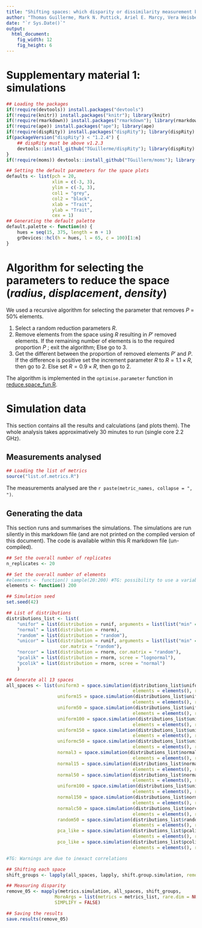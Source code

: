 ```yaml
---
title: "Shifting spaces: which disparity or dissimilarity measurement best summarise occupancy in multidimensional spaces?"
author: "Thomas Guillerme, Mark N. Puttick, Ariel E. Marcy, Vera Weisbecker"
date: "`r Sys.Date()`"
output:
  html_document:
    fig_width: 12
    fig_height: 6
---
```


# Supplementary material 1: simulations

```r
## Loading the packages
if(!require(devtools)) install.packages("devtools")
if(!require(knitr)) install.packages("knitr"); library(knitr)
if(!require(rmarkdown)) install.packages("rmarkdown"); library(rmarkdown)
if(!require(ape)) install.packages("ape"); library(ape)
if(!require(dispRity)) install.packages("dispRity"); library(dispRity)
if(packageVersion("dispRity") < "1.2.4") {
    ## dispRity must be above v1.2.3
    devtools::install_github("TGuillerme/dispRity"); library(dispRity)
}
if(!require(moms)) devtools::install_github("TGuillerm/moms"); library(moms)

## Setting the default parameters for the space plots
defaults <- list(pch = 20,
                 xlim = c(-3, 3),
                 ylim = c(-3, 3),
                 col1 = "grey",
                 col2 = "black",
                 xlab = "Trait",
                 ylab = "Trait",
                 cex = 1)
## Generating the default palette
default.palette <- function(n) {
    hues = seq(15, 375, length = n + 1)
    grDevices::hcl(h = hues, l = 65, c = 100)[1:n]
}
```

# Algorithm for selecting the parameters to reduce the space ($radius$, $displacement$, $density$)

We used a recursive algorithm for selecting the parameter that removes $P$ = 50% elements.

1. Select a random reduction parameters $R$.
2. Remove elements from the space using $R$ resulting in $P'$ removed elements.
If the remaining number of elements is to the required proportion $P$ ; exit the algorithm;
Else go to 3.
3. Get the different between the proportion of removed elements $P'$ and $P$.
If the difference is positive set the increment parameter $R$ to $R = 1.1 \times R$, then go to 2.
Else set $R = 0.9 \times R$, then go to 2.

The algorithm is implemented in the `optimise.parameter` function in [reduce.space_fun.R](https://github.com/TGuillerme/moms/blob/master/R/reduce.space_fun.R).

# Simulation data

This section contains all the results and calculations (and plots them).
The whole analysis takes approximatively 30 minutes to run (single core 2.2 GHz).

## Measurements analysed


```r
## Loading the list of metrics
source("list.of.metrics.R")
```

The measurements analysed are the `r paste(metric_names, collapse = ", ")`.

## Generating the data

This section runs and summarises the simulations.
The simulations are run silently in this markdown file (and are not printed on the compiled version of this document).
The code is available within this R markdown file (un-compiled).

```r
## Set the overall number of replicates
n_replicates <- 20

## Set the overall number of elements
#elements <- function() sample(20:200) #TG: possibility to use a variable number of elements
elements <- function() 200

## Simulation seed
set.seed(42)
```

```r
## List of distributions
distributions_list <- list(
    "unifor" = list(distribution = runif, arguments = list(list("min" = -0.5, "max" = 0.5))),
    "normal" = list(distribution = rnorm),
    "random" = list(distribution = "random"),
    "unicor" = list(distribution = runif, arguments = list(list("min" = -0.5, "max" = 0.5)),
                    cor.matrix = "random"),
    "norcor" = list(distribution = rnorm, cor.matrix = "random"),
    "pcalik" = list(distribution = rnorm, scree = "lognormal"),
    "pcolik" = list(distribution = rnorm, scree = "normal")
    )

## Generate all 13 spaces
all_spaces <- list(uniform3 = space.simulation(distributions_list$unifor, dimensions = 3,
                                               elements = elements(), replicates = n_replicates),
                   uniform15 = space.simulation(distributions_list$unifor, dimensions = 15,
                                               elements = elements(), replicates = n_replicates),
                   uniform50 = space.simulation(distributions_list$unifor, dimensions = 50,
                                               elements = elements(), replicates = n_replicates),
                   uniform100 = space.simulation(distributions_list$unifor, dimensions = 100,
                                               elements = elements(), replicates = n_replicates),
                   uniform150 = space.simulation(distributions_list$unifor, dimensions = 150,
                                               elements = elements(), replicates = n_replicates),
                   uniformc50 = space.simulation(distributions_list$unicor, dimensions = 50,
                                               elements = elements(), replicates = n_replicates),
                   normal3 = space.simulation(distributions_list$normal, dimensions = 3,
                                               elements = elements(), replicates = n_replicates),
                   normal15 = space.simulation(distributions_list$normal, dimensions = 15,
                                               elements = elements(), replicates = n_replicates),
                   normal50 = space.simulation(distributions_list$normal, dimensions = 50,
                                               elements = elements(), replicates = n_replicates),
                   uniform100 = space.simulation(distributions_list$unifor, dimensions = 100,
                                               elements = elements(), replicates = n_replicates),
                   normal150 = space.simulation(distributions_list$normal, dimensions = 150,
                                               elements = elements(), replicates = n_replicates),
                   normalc50 = space.simulation(distributions_list$norcor, dimensions = 50,
                                               elements = elements(), replicates = n_replicates),
                   random50 = space.simulation(distributions_list$random, dimensions = 50,
                                               elements = elements(), replicates = n_replicates),
                   pca_like = space.simulation(distributions_list$pcalik, dimensions = 50,
                                               elements = elements(), replicates = n_replicates),
                   pco_like = space.simulation(distributions_list$pcolik, dimensions = 50,
                                               elements = elements(), replicates = n_replicates))

#TG: Warnings are due to inexact correlations
```


```r
## Shifting each space
shift_groups <- lapply(all_spaces, lapply, shift.group.simulation, remove = 0.5)
```

```r
## Measuring disparity
remove_05 <- mapply(metrics.simulation, all_spaces, shift_groups,
                  MoreArgs = list(metrics = metrics_list, rare.dim = NULL, verbose = TRUE),
                  SIMPLIFY = FALSE)

## Saving the results
save.results(remove_05)
```

